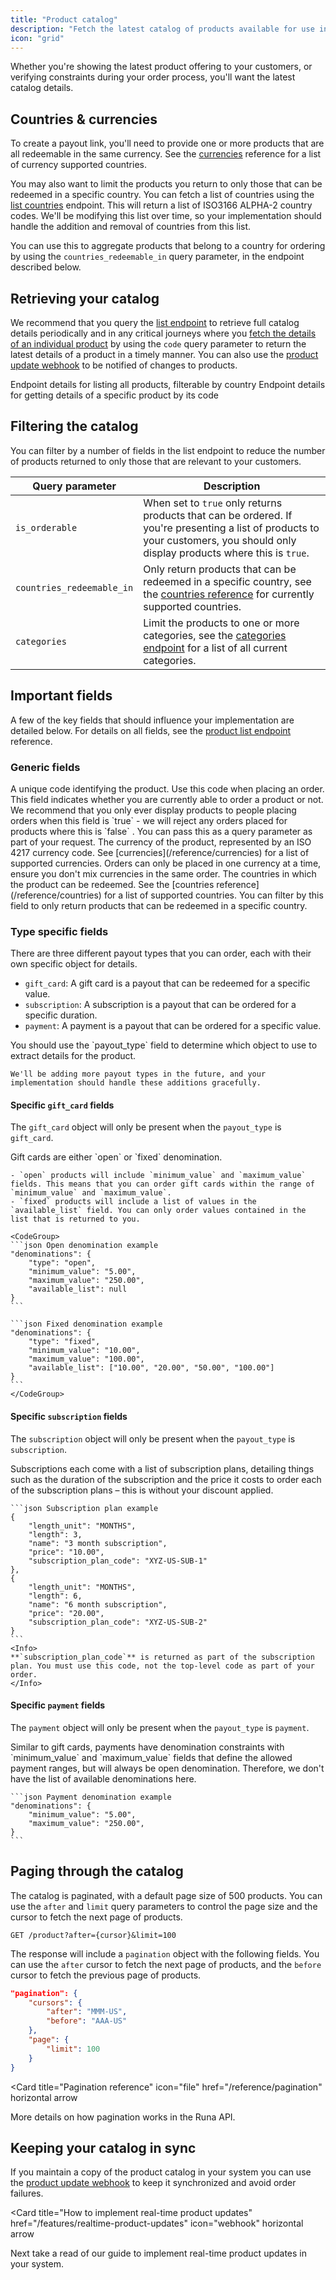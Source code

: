 ```yaml
---
title: "Product catalog"
description: "Fetch the latest catalog of products available for use in payouts"
icon: "grid"
---
```


Whether you're showing the latest product offering to your customers, or verifying constraints during your order process, you'll want the latest catalog details.

## Countries & currencies

To create a payout link, you'll need to provide one or more products that are all redeemable in the same currency. See the [currencies](/reference/currencies) reference for a list of currency supported countries.

You may also want to limit the products you return to only those that can be redeemed in a specific country. You can fetch a list of countries using the [list countries](/reference/2024-02-05/endpoint/products/countries) endpoint. This will return a list of ISO3166 ALPHA-2 country codes. We'll be modifying this list over time, so your implementation should handle the addition and removal of countries from this list.

You can use this to aggregate products that belong to a country for ordering by using the `countries_redeemable_in` query parameter, in the endpoint described below.

## Retrieving your catalog

We recommend that you query the [list endpoint](/reference/2024-02-05/endpoint/products/list) to retrieve full catalog details periodically and in any critical journeys where you [fetch the details of an individual product](/reference/2024-02-05/endpoint/products/get) by using the `code` query parameter to return the latest details of a product in a timely manner. You can also use the [product update webhook](/reference/2024-02-05/webhook/product.update) to be notified of changes to products.

<CardGroup cols={2}>
  <Card
    title="List all products"
    icon="grid"
    href="/reference/2024-02-05/endpoint/products/list"
    horizontal
    arrow
  >
    Endpoint details for listing all products, filterable by country
  </Card>
  <Card
    title="Get details of a specific product"
    icon="square"
    href="/reference/2024-02-05/endpoint/products/get"
    horizontal
    arrow
  >
    Endpoint details for getting details of a specific product by its code
  </Card>
</CardGroup>

## Filtering the catalog

You can filter by a number of fields in the list endpoint to reduce the number of products returned to only those that are relevant to your customers.

| Query parameter           | Description                                                                                                                                                                     |
| ------------------------- | ------------------------------------------------------------------------------------------------------------------------------------------------------------------------------- |
| `is_orderable`            | When set to `true` only returns products that can be ordered. If you're presenting a list of products to your customers, you should only display products where this is `true`. |
| `countries_redeemable_in` | Only return products that can be redeemed in a specific country, see the [countries reference](/reference/countries) for currently supported countries.                         |
| `categories`              | Limit the products to one or more categories, see the [categories endpoint](/reference/2024-02-05/endpoint/products/categories) for a list of all current categories.           |

## Important fields

A few of the key fields that should influence your implementation are detailed below. For details on all fields, see the [product list endpoint](/reference/2024-02-05/endpoint/products/list) reference.

### Generic fields

<ResponseField name="code" type="string">
  <Card>
    A unique code identifying the product. Use this code when placing an order.
  </Card>
</ResponseField>

<ResponseField name="is_orderable" type="boolean">
  <Card>
    This field indicates whether you are currently able to order a product or
    not. We recommend that you only ever display products to people placing
    orders when this field is `true` - we will reject any orders placed for
    products where this is `false` . You can pass this as a query parameter as
    part of your request.
  </Card>
</ResponseField>

<ResponseField name="currency" type="string">
  <Card>
    The currency of the product, represented by an ISO 4217 currency code. See
    [currencies](/reference/currencies) for a list of supported currencies.
    Orders can only be placed in one currency at a time, ensure you don't mix
    currencies in the same order.
  </Card>
</ResponseField>

<ResponseField name="countries_redeemable_in" type="string[]">
  <Card>
    The countries in which the product can be redeemed. See the [countries
    reference](/reference/countries) for a list of supported countries. You can
    filter by this field to only return products that can be redeemed in a
    specific country.
  </Card>
</ResponseField>

### Type specific fields

There are three different payout types that you can order, each with their own specific object for details.

- `gift_card`: A gift card is a payout that can be redeemed for a specific value.
- `subscription`: A subscription is a payout that can be ordered for a specific duration.
- `payment`: A payment is a payout that can be ordered for a specific value.

<ResponseField name="payout_type" type="string">
  <Card>
    You should use the `payout_type` field to determine which object to use to extract details for the product.

    We'll be adding more payout types in the future, and your implementation should handle these additions gracefully.

  </Card>
</ResponseField>

#### Specific `gift_card` fields

The `gift_card` object will only be present when the `payout_type` is `gift_card`.

<ResponseField name="gift_card.denominations" type="object">
  <Card>
    Gift cards are either `open` or `fixed` denomination.

    - `open` products will include `minimum_value` and `maximum_value` fields. This means that you can order gift cards within the range of `minimum_value` and `maximum_value`.
    - `fixed` products will include a list of values in the `available_list` field. You can only order values contained in the list that is returned to you.

    <CodeGroup>
    ```json Open denomination example
    "denominations": {
        "type": "open",
        "minimum_value": "5.00",
        "maximum_value": "250.00",
        "available_list": null
    }
    ```

    ```json Fixed denomination example
    "denominations": {
        "type": "fixed",
        "minimum_value": "10.00",
        "maximum_value": "100.00",
        "available_list": ["10.00", "20.00", "50.00", "100.00"]
    }
    ```
    </CodeGroup>

  </Card>
</ResponseField>

#### Specific `subscription` fields

The `subscription` object will only be present when the `payout_type` is `subscription`.

<ResponseField name="subscription.subscription_plans" type="object[]">
<Card>
    Subscriptions each come with a list of subscription plans, detailing things such as the duration of the subscription and the price it costs to order each of the subscription plans – this is without your discount applied.

    ```json Subscription plan example
    {
        "length_unit": "MONTHS",
        "length": 3,
        "name": "3 month subscription",
        "price": "10.00",
        "subscription_plan_code": "XYZ-US-SUB-1"
    },
    {
        "length_unit": "MONTHS",
        "length": 6,
        "name": "6 month subscription",
        "price": "20.00",
        "subscription_plan_code": "XYZ-US-SUB-2"
    }
    ```
    <Info>
    **`subscription_plan_code`** is returned as part of the subscription plan. You must use this code, not the top-level code as part of your order.
    </Info>

  </Card>
</ResponseField>

#### Specific `payment` fields

The `payment` object will only be present when the `payout_type` is `payment`.

<ResponseField name="payment.denominations" type="object">
  <Card>
    Similar to gift cards, payments have denomination constraints with `minimum_value` and `maximum_value` fields that define the allowed payment ranges, but will always be open denomination. Therefore, we don't have the list of available denominations here.

    ```json Payment denomination example
    "denominations": {
        "minimum_value": "5.00",
        "maximum_value": "250.00",
    }
    ```

  </Card>
</ResponseField>

## Paging through the catalog

The catalog is paginated, with a default page size of 500 products. You can use the `after` and `limit` query parameters to control the page size and the cursor to fetch the next page of products.

```http
GET /product?after={cursor}&limit=100
```

The response will include a `pagination` object with the following fields. You can use the `after` cursor to fetch the next page of products, and the `before` cursor to fetch the previous page of products.

```json {3}
"pagination": {
    "cursors": {
        "after": "MMM-US",
        "before": "AAA-US"
    },
    "page": {
        "limit": 100
    }
}
```

<Card
  title="Pagination reference"
  icon="file"
  href="/reference/pagination"
  horizontal
  arrow
>
  More details on how pagination works in the Runa API.
</Card>

## Keeping your catalog in sync

If you maintain a copy of the product catalog in your system you can use the [product update webhook](/reference/2024-02-05/webhook/product.update) to keep it synchronized and avoid order failures.

<Card
  title="How to implement real-time product updates"
  href="/features/realtime-product-updates"
  icon="webhook"
  horizontal
  arrow
>
  Next take a read of our guide to implement real-time product updates in your
  system.
</Card>
